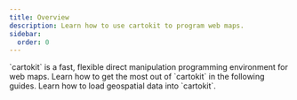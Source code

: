 ```yaml
---
title: Overview
description: Learn how to use cartokit to program web maps.
sidebar:
  order: 0
---
```




<Topline>
  `cartokit` is a fast, flexible direct manipulation programming environment for
  web maps. Learn how to get the most out of `cartokit` in the following guides.
</Topline>

<CardGrid>
  <LinkCard title="Loading data" description="" href="/guides/loading-data">
    Learn how to load geospatial data into `cartokit`.
  </LinkCard>
</CardGrid>

